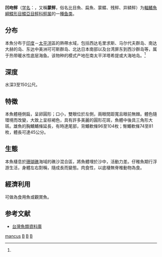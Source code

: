 {{Speciesbox
| name = 凹吻鲆
| status = LC
| status_system = IUCN3.1
| image = Flower flounder in Kona may 2010.jpg
| genus = Bothus
| species = mancus
| authority = (Broussonet, 1782)<ref name='id8647'>{{cite web| url =http://www.bioinfo.cn/db05/BjdwSpecies.php?action=view&id=8647| title =凹吻鲆| work =《中国动物物种编目数据库》| publisher =中国科学院微生物研究所| author =中国科学院动物研究所| accessdate =2009-04-16| deadurl =yes| archiveurl =https://web.archive.org/web/20160305070338/http://www.bioinfo.cn/db05/BjdwSpecies.php?action=view&id=8647| archivedate =2016-03-05}}</ref>
| synonyms = *''Platophrys mancus''<br /><small>Broussonet, 1782</small>
*''Pleuronectes barffi''<br /><small>Curtis, 1944</small>
*''Pleuronectes mancus''<br /><small>Broussonet, 1782</small>
}}

'''凹吻鲆'''（[[学名|学名]]：{{lang|la|''Bothus mancus''}}，又稱'''蒙鲆'''，俗名比目魚、扁魚、蒙鲽、残鲆、异鳞鲆）为[[輻鰭魚綱|輻鰭魚綱]][[鰈形目|鰈形目]][[鰈亞目|鰈亞目]][[鲆科|鲆科]][[鲆属|鲆属]]的一[[種|種]][[鱼类|鱼类]]。

==分布==
本魚分布于[[印度洋|印度]]－[[太平洋|太平洋]]區的熱帶水域，包括西达毛里求斯、马尔代夫群岛、南达大赫的岛、东达中美洲可可斯群岛、北达日本南部以及台湾屏东到西沙群岛等，属于热带暖水性底层海鱼。该物种的模式产地在南太平洋塔希提或大海地岛。<ref name='id8647'/>

==深度==
水深3至150公尺。

==特徵==
本魚體極側扁，呈卵圓形；口小，雙眼位於左側，兩眼間距寬且眼前無棘。體色隨環境而改變，大致上呈棕褐色，具有許多美麗的圓形花斑，魚體中後具三角形大斑。雄魚的胸鰭鰭條延長，有時達尾部，背鰭軟條96至104枚；臀鰭軟條74至81枚，體長可達45公分。

==生態==
本魚棲息於[[珊瑚礁|珊瑚礁]]海域的礁沙混合區，將魚體埋於沙中，活動力差。仔稚魚期行浮游生活，身體左右對稱，隨成長而變態。肉食性，以底棲無脊椎動物為食。

==經濟利用==
可做為食用魚或觀賞魚。

==参考文献==
{{reflist}}
{{FishBase_species|genus=Bothus|species=mancus|year=2011|month=12}}
*[http://fishdb.sinica.edu.tw/ 台灣魚類資料庫]{{Wayback|url=http://fishdb.sinica.edu.tw/ |date=20160304193340 }}

{{Wikispecies|Bothus mancus}}
{{Taxonbar|from=Q2430716}}

[[Category:鲆属|mancus]]
[[Category:食用鱼|B]]
[[Category:觀賞魚|B]]
[[Category:1782年描述的鱼类|B]]


{{鰈形目小作品}}
